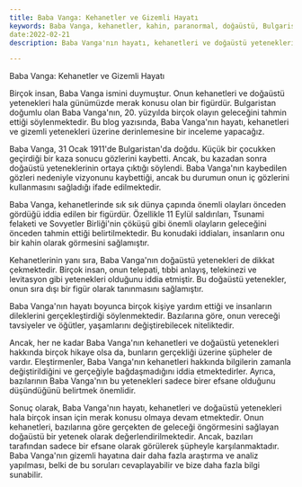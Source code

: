 ```yaml
---
title: Baba Vanga: Kehanetler ve Gizemli Hayatı
keywords: Baba Vanga, kehanetler, kahin, paranormal, doğaüstü, Bulgaristan
date:2022-02-21
description: Baba Vanga'nın hayatı, kehanetleri ve doğaüstü yetenekleri hakkında detaylı bilgiler.

---
```


Baba Vanga: Kehanetler ve Gizemli Hayatı

Birçok insan, Baba Vanga ismini duymuştur. Onun kehanetleri ve doğaüstü yetenekleri hala günümüzde merak konusu olan bir figürdür. Bulgaristan doğumlu olan Baba Vanga'nın, 20. yüzyılda birçok olayın geleceğini tahmin ettiği söylenmektedir. Bu blog yazısında, Baba Vanga'nın hayatı, kehanetleri ve gizemli yetenekleri üzerine derinlemesine bir inceleme yapacağız.

Baba Vanga, 31 Ocak 1911'de Bulgaristan'da doğdu. Küçük bir çocukken geçirdiği bir kaza sonucu gözlerini kaybetti. Ancak, bu kazadan sonra doğaüstü yeteneklerinin ortaya çıktığı söylendi. Baba Vanga'nın kaybedilen gözleri nedeniyle vizyonunu kaybettiği, ancak bu durumun onun iç gözlerini kullanmasını sağladığı ifade edilmektedir.

Baba Vanga, kehanetlerinde sık sık dünya çapında önemli olayları önceden gördüğü iddia edilen bir figürdür. Özellikle 11 Eylül saldırıları, Tsunami felaketi ve Sovyetler Birliği'nin çöküşü gibi önemli olayların geleceğini önceden tahmin ettiği belirtilmektedir. Bu konudaki iddiaları, insanların onu bir kahin olarak görmesini sağlamıştır.

Kehanetlerinin yanı sıra, Baba Vanga'nın doğaüstü yetenekleri de dikkat çekmektedir. Birçok insan, onun telepati, tıbbi anlayış, telekinezi ve levitasyon gibi yetenekleri olduğunu iddia etmiştir. Bu doğaüstü yetenekler, onun sıra dışı bir figür olarak tanınmasını sağlamıştır.

Baba Vanga'nın hayatı boyunca birçok kişiye yardım ettiği ve insanların dileklerini gerçekleştirdiği söylenmektedir. Bazılarına göre, onun vereceği tavsiyeler ve öğütler, yaşamlarını değiştirebilecek niteliktedir.

Ancak, her ne kadar Baba Vanga'nın kehanetleri ve doğaüstü yetenekleri hakkında birçok hikaye olsa da, bunların gerçekliği üzerine şüpheler de vardır. Eleştirmenler, Baba Vanga'nın kehanetleri hakkında bilgilerin zamanla değiştirildiğini ve gerçeğiyle bağdaşmadığını iddia etmektedirler. Ayrıca, bazılarının Baba Vanga'nın bu yetenekleri sadece birer efsane olduğunu düşündüğünü belirtmek önemlidir.

Sonuç olarak, Baba Vanga'nın hayatı, kehanetleri ve doğaüstü yetenekleri hala birçok insan için merak konusu olmaya devam etmektedir. Onun kehanetleri, bazılarına göre gerçekten de geleceği öngörmesini sağlayan doğaüstü bir yetenek olarak değerlendirilmektedir. Ancak, bazıları tarafından sadece bir efsane olarak görülerek şüpheyle karşılanmaktadır. Baba Vanga'nın gizemli hayatına dair daha fazla araştırma ve analiz yapılması, belki de bu soruları cevaplayabilir ve bize daha fazla bilgi sunabilir.